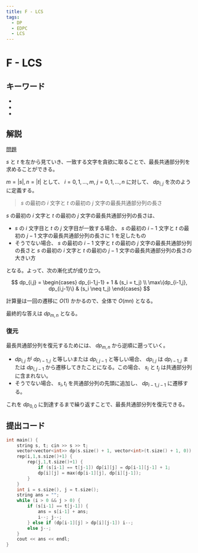```yaml
---
title: F - LCS
tags:
  - DP
  - EDPC
  - LCS
---
```


# F - LCS

## キーワード


- <Tag tag="DP" />
- <Tag tag="EDPC" />
- <Tag tag="LCS" />

## 解説

[問題](https://atcoder.jp/contests/dp/tasks/dp_f)

$s$ と $t$ を左から見ていき、一致する文字を貪欲に取ることで、最長共通部分列を求めることができる。

$m = |s|, n=|t|$ として、 $i=0,1,\dots,m, ~ j=0,1,\dots,n$ に対して、 $dp_{i,j}$ を次のように定義する。

> $s$ の最初の $i$ 文字と $t$ の最初の $j$ 文字の最長共通部分列の長さ

$s$ の最初の $i$ 文字と $t$ の最初の $j$ 文字の最長共通部分列の長さは、

- $s$ の $i$ 文字目と $t$ の $j$ 文字目が一致する場合、 $s$ の最初の $i-1$ 文字と $t$ の最初の $j-1$ 文字の最長共通部分列の長さに $1$ を足したもの
- そうでない場合、 $s$ の最初の $i-1$ 文字と $t$ の最初の $j$ 文字の最長共通部分列の長さと $s$ の最初の $i$ 文字と $t$ の最初の $j-1$ 文字の最長共通部分列の長さの大きい方

となる。よって、次の漸化式が成り立つ。

$$
dp_{i,j} = \begin{cases}
dp_{i-1,j-1} + 1 & (s_i = t_j) \\
\max\{dp_{i-1,j}, dp_{i,j-1}\} & (s_i \neq t_j)
\end{cases}
$$

計算量は一回の遷移に $O(1)$ かかるので、全体で $O(mn)$ となる。

最終的な答えは $dp_{m,n}$ となる。

### 復元

最長共通部分列を復元するためには、 $dp_{m,n}$ から逆順に遡っていく。

- $dp_{i,j}$ が $dp_{i-1,j}$ と等しいまたは $dp_{i,j-1}$ と等しい場合、 $dp_{i,j}$ は $dp_{i-1,j}$ または $dp_{i,j-1}$ から遷移してきたことになる。この場合、 $s_i$ と $t_j$ は共通部分列に含まれない。
- そうでない場合、 $s_i,t_i$ を共通部分列の先頭に追加し、 $dp_{i-1,j-1}$ に遷移する。

これを $dp_{0,0}$ に到達するまで繰り返すことで、最長共通部分列を復元できる。

## 提出コード

```cpp
int main() {
    string s, t; cin >> s >> t;
    vector<vector<int>> dp(s.size() + 1, vector<int>(t.size() + 1, 0));
    rep(i,1,s.size()+1) {
        rep(j,1,t.size()+1) {
            if (s[i-1] == t[j-1]) dp[i][j] = dp[i-1][j-1] + 1;
            dp[i][j] = max(dp[i-1][j], dp[i][j-1]);
        }
    }
    int i = s.size(), j = t.size();
    string ans = "";
    while (i > 0 && j > 0) {
        if (s[i-1] == t[j-1]) {
            ans = s[i-1] + ans;
            i--; j--;
        } else if (dp[i-1][j] > dp[i][j-1]) i--;
        else j--;
    }
    cout << ans << endl;
}
```
